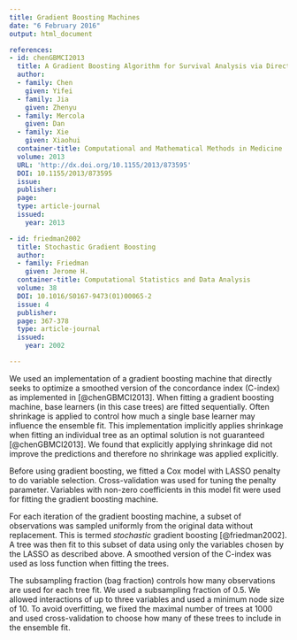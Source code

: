 ```yaml
---
title: Gradient Boosting Machines
date: "6 February 2016"
output: html_document

references:
- id: chenGBMCI2013
  title: A Gradient Boosting Algorithm for Survival Analysis via Direct Optimization of Concordance Index
  author:
  - family: Chen
    given: Yifei
  - family: Jia
    given: Zhenyu
  - family: Mercola
    given: Dan
  - family: Xie
    given: Xiaohui
  container-title: Computational and Mathematical Methods in Medicine
  volume: 2013
  URL: 'http://dx.doi.org/10.1155/2013/873595'
  DOI: 10.1155/2013/873595
  issue: 
  publisher: 
  page: 
  type: article-journal
  issued:
    year: 2013

- id: friedman2002
  title: Stochastic Gradient Boosting
  author:
  - family: Friedman
    given: Jerome H.
  container-title: Computational Statistics and Data Analysis
  volume: 38
  DOI: 10.1016/S0167-9473(01)00065-2 
  issue: 4
  publisher: 
  page: 367-378
  type: article-journal
  issued:
    year: 2002

---
```




We used an implementation of a gradient boosting machine that directly seeks to optimize a smoothed version of the concordance index (C-index) as implemented in [@chenGBMCI2013]. When fitting a gradient boosting machine, base learners (in this case trees) are fitted sequentially. Often shrinkage is applied to control how much a single base learner may influence the ensemble fit. This implementation implicitly applies shrinkage when fitting an individual tree as an optimal solution is not guaranteed [@chenGBMCI2013]. We found that explicitly applying shrinkage did not improve the predictions and therefore no shrinkage was applied explicitly.

Before using gradient boosting, we fitted a Cox model with LASSO penalty to do variable selection. Cross-validation was used for tuning the penalty parameter. Variables with non-zero coefficients in this model fit were used for fitting the gradient boosting machine.

For each iteration of the gradient boosting machine, a subset of observations was sampled uniformly from the original data without replacement. This is termed *stochastic* gradient boosting [@friedman2002]. A tree was then fit to this subset of data using only the variables chosen by the LASSO as described above. A smoothed version of the C-index was used as loss function when fitting the trees.

The subsampling fraction (bag fraction) controls how many observations are used for each tree fit. We used a subsampling fraction of 0.5. We allowed interactions of up to three variables and used a minimum node size of 10. To avoid overfitting, we fixed the maximal number of trees at 1000 and used cross-validation to choose how many of these trees to include in the ensemble fit.